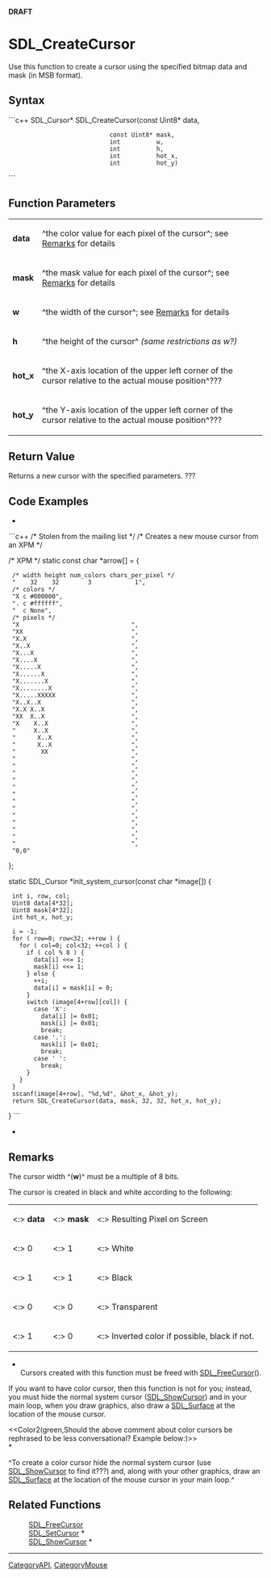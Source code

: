 <!-- pragma section-numbers off -->
<!-- pragma disable-camelcase -->
'''DRAFT'''

= SDL_CreateCursor =
Use this function to create a cursor using the specified bitmap data and mask (in MSB format).


== Syntax ==
```c++
SDL_Cursor* SDL_CreateCursor(const Uint8* data,
                             const Uint8* mask,
                             int          w,
                             int          h,
                             int          hot_x,
                             int          hot_y)
```

== Function Parameters ==
{|
|'''data'''
|^the color value for each pixel of the cursor^; see [[#Remarks|Remarks]] for details
|-
|'''mask'''
|^the mask value for each pixel of the cursor^; see [[#Remarks|Remarks]] for details
|-
|'''w'''
|^the width of the cursor^; see [[#Remarks|Remarks]] for details
|-
|'''h'''
|^the height of the cursor^ ''(same restrictions as w?)''
|-
|'''hot_x'''
|^the X-axis location of the upper left corner of the cursor relative to the actual mouse position^???
|-
|'''hot_y'''
|^the Y-axis location of the upper left corner of the cursor relative to the actual mouse position^???
|}

== Return Value ==
Returns a new cursor with the specified parameters. ???

== Code Examples ==
*
```c++
/* Stolen from the mailing list */
/* Creates a new mouse cursor from an XPM */


/* XPM */
static const char *arrow[] = {
  /* width height num_colors chars_per_pixel */
  "    32    32        3            1",
  /* colors */
  "X c #000000",
  ". c #ffffff",
  "  c None",
  /* pixels */
  "X                               ",
  "XX                              ",
  "X.X                             ",
  "X..X                            ",
  "X...X                           ",
  "X....X                          ",
  "X.....X                         ",
  "X......X                        ",
  "X.......X                       ",
  "X........X                      ",
  "X.....XXXXX                     ",
  "X..X..X                         ",
  "X.X X..X                        ",
  "XX  X..X                        ",
  "X    X..X                       ",
  "     X..X                       ",
  "      X..X                      ",
  "      X..X                      ",
  "       XX                       ",
  "                                ",
  "                                ",
  "                                ",
  "                                ",
  "                                ",
  "                                ",
  "                                ",
  "                                ",
  "                                ",
  "                                ",
  "                                ",
  "                                ",
  "                                ",
  "0,0"
};

static SDL_Cursor *init_system_cursor(const char *image[])
{
  int i, row, col;
  Uint8 data[4*32];
  Uint8 mask[4*32];
  int hot_x, hot_y;

  i = -1;
  for ( row=0; row<32; ++row ) {
    for ( col=0; col<32; ++col ) {
      if ( col % 8 ) {
        data[i] <<= 1;
        mask[i] <<= 1;
      } else {
        ++i;
        data[i] = mask[i] = 0;
      }
      switch (image[4+row][col]) {
        case 'X':
          data[i] |= 0x01;
          mask[i] |= 0x01;
          break;
        case '.':
          mask[i] |= 0x01;
          break;
        case ' ':
          break;
      }
    }
  }
  sscanf(image[4+row], "%d,%d", &hot_x, &hot_y);
  return SDL_CreateCursor(data, mask, 32, 32, hot_x, hot_y);
}
```
*

== Remarks ==
The cursor width ^('''w''')^ must be a multiple of 8 bits.

The cursor is created in black and white according to the following:
{|
|<:> '''data'''
|<:> '''mask'''
|<:> Resulting Pixel on Screen
|-
|<:> 0
|<:> 1
|<:> White
|-
|<:> 1
|<:> 1
|<:> Black
|-
|<:> 0
|<:> 0
|<:> Transparent
|-
|<:> 1
|<:> 0
|<:> Inverted color if possible, black if not.
|}

*<br/>Cursors created with this function must be freed with [[SDL_FreeCursor]]().

If you want to have color cursor, then this function is not for you; instead, you must hide the normal system cursor ([[SDL_ShowCursor]]) and in your main loop, when you draw graphics, also draw a [[SDL_Surface]] at the location of the mouse cursor. 

<<Color2(green,Should the above comment about color cursors be rephrased to be less conversational?  Example below:)>><br/>*

^To create a color cursor hide the normal system cursor (use [[SDL_ShowCursor]] to find it???) and, along with your other graphics, draw an [[SDL_Surface]] at the location of the mouse cursor in your main loop.^

== Related Functions ==
:[[SDL_FreeCursor]]
:[[SDL_SetCursor]] *
:[[SDL_ShowCursor]] *

----
[[CategoryAPI]], [[CategoryMouse]]
